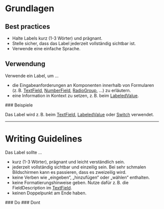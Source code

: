 # Grundlagen

## Best practices

- Halte Labels kurz (1-3 Wörter) und prägnant.
- Stelle sicher, dass das Label jederzeit vollständig sichtbar ist.
- Verwende eine einfache Sprache.

## Verwendung

Verwende ein Label, um ...

- die Eingabeanforderungen an Komponenten innerhalb von Formularen (z. B.
  [TextField](/03-components/form-controls/text-field),
  [NumberField](/03-components/form-controls/number-field),
  [RadioGroup](/03-components/form-controls/radio-group), ...) zu erläutern.
- eine Information in Kontext zu setzen, z. B. beim
  [LabeledValue](/03-components/content/labeled-value).

<Info example="usage">
  ### Beispiele

Das Label wird z. B. beim [TextField](/03-components/form-controls/text-field),
[LabeledValue](/03-components/content/labeled-value) oder
[Switch](/03-components/content/switch) verwendet.

</Info>

---

# Writing Guidelines

Das Label sollte ...

- kurz (1-3 Wörter), prägnant und leicht verständlich sein.
- jederzeit vollständig sichtbar und einzeilig sein. Bei sehr schmalen
  Bildschirmen kann es passieren, dass es zweizeilig wird.
- keine Verben wie „eingeben“, „hinzufügen“ oder „wählen“ enthalten.
- keine Formatierungshinweise geben. Nutze dafür z. B. die FieldDescription im
  [TextField](/03-components/form-controls/text-field).
- keinen Doppelpunkt am Ende haben.

<DoAndDont>
  <Do example="do">
    ### Do

  </Do>
  <Dont example="dont">
    ### Dont

  </Dont>
</DoAndDont>
